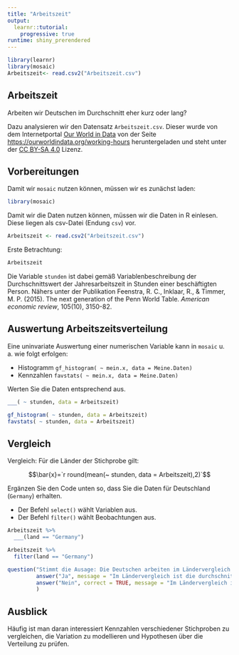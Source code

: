```yaml
---
title: "Arbeitszeit"
output: 
  learnr::tutorial:
    progressive: true
runtime: shiny_prerendered
---
```


```r
library(learnr)
library(mosaic)
Arbeitszeit<- read.csv2("Arbeitszeit.csv")
```

## Arbeitszeit

Arbeiten wir Deutschen im Durchschnitt eher kurz oder lang?

Dazu analysieren wir den Datensatz `Arbeitszeit.csv`. Dieser wurde von dem Internetportal [Our World in Data](https://ourworldindata.org/) von der Seite [https://ourworldindata.org/working-hours](https://ourworldindata.org/working-hours) heruntergeladen und steht unter der [CC BY-SA 4.0](https://creativecommons.org/licenses/by-sa/4.0/deed.de) Lizenz. 


## Vorbereitungen
Damit wir `mosaic` nutzen können, müssen wir es zunächst laden:

```r
library(mosaic)
```

Damit wir die Daten nutzen können, müssen wir die Daten in R einlesen. Diese liegen als csv-Datei (Endung `csv`) vor. 

```r
Arbeitszeit <- read.csv2("Arbeitszeit.csv")
```

Erste Betrachtung:

```r
Arbeitszeit
```

Die Variable `stunden` ist dabei gemäß Variablenbeschreibung der Durchschnittswert der Jahresarbeitszeit in Stunden einer beschäftigten Person. Nähers unter der Publikation Feenstra, R. C., Inklaar, R., & Timmer, M. P. (2015). The next generation of the Penn World Table. *American economic review*, 105(10), 3150-82.

## Auswertung Arbeitszeitsverteilung

Eine uninvariate Auswertung einer numerischen Variable kann in `mosaic` u. a. wie folgt erfolgen:

- Histogramm `gf_histogram( ~ mein.x, data = Meine.Daten)`
- Kennzahlen `favstats( ~ mein.x, data = Meine.Daten)`

Werten Sie die Daten entsprechend aus.

```r
___( ~ stunden, data = Arbeitszeit)
```

```r
gf_histogram( ~ stunden, data = Arbeitszeit)
favstats( ~ stunden, data = Arbeitszeit)
```


## Vergleich

Vergleich: Für die Länder der Stichprobe gilt:

$$\bar{x}=`r round(mean(~ stunden, data = Arbeitszeit),2)`$$

Ergänzen Sie den Code unten so, dass Sie die Daten für Deutschland (`Germany`) erhalten.

- Der Befehl `select()` wählt Variablen aus.
- Der Befehl `filter()` wählt Beobachtungen aus.

```r
Arbeitszeit %>%
  ___(land == "Germany")
```

```r
Arbeitszeit %>%
  filter(land == "Germany")
```


```r
question("Stimmt die Ausage: Die Deutschen arbeiten im Ländervergleich lange?",
         answer("Ja", message = "Im Ländervergleich ist die durchschnittliche Jahresarbeitszeit in Deutschland geringer als der Länderdurchschnitt."),
         answer("Nein", correct = TRUE, message = "Im Ländervergleich ist die durchschnittliche Jahresarbeitszeit in Deutschland geringer als der Länderdurchschnitt.")
         )
```

## Ausblick

Häufig ist man daran interessiert Kennzahlen verschiedener Stichproben zu vergleichen, die Variation zu modellieren und Hypothesen über die Verteilung zu prüfen.
